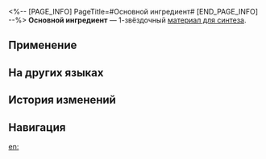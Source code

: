 <%-- [PAGE_INFO]
PageTitle=#Основной ингредиент#
[END_PAGE_INFO] --%>
{{Предмет Инфобокс
|id          = 180002
|Изображение = Предмет Основной ингредиент.png
|Тип         = Материал для синтеза
|Инвентарь   = Другие материалы
|Редкость    = 1
|Эффект      = 
|Описание    = Материал для синтеза уровня 1
|Источник1   = [[Разрушаемые предметы на космической станции «Герта»]]
|Источник2   = [[Магазин в Административном районе]]
}}
{{Описание|Продукты, которые съедобны, но не вкусны, обычно называются ингредиентами.<br />Может удовлетворить самые базовые потребности в еде.<br /><br />''«Съедобно? Вкусно? А с чем это едят?»''}}
'''Основной ингредиент''' — 1-звёздочный [[Материалы для синтеза|материал для синтеза]].

==Применение==
{{Используется в создании}}

==На других языках==
{{На других языках
|en   = Basic Ingredients
|zhs  = 基本食材
|zht  = 基本食材
|ja   = 基本食材
|ko   = 기본 식자재
|es   = Ingredientes básicos
|fr   = Ingrédient de base
|ru   = Основной ингредиент
|th   = Basic Ingredient
|vi   = Đồ Ăn Cơ Bản
|de   = Basiszutaten
|id   = Basic Ingredient
|pt   = Ingredientes Básicos
}}

==История изменений==
{{История изменений|3.5}}

==Навигация==
{{Материалы синтеза Навбокс}}

[[en:]]
